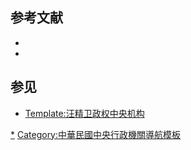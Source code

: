 {{Navbox
|name = 汪精卫政权中央行政机关
|title =  [[汪精卫政权]]中央行政机关
|state = autocollapse
|bodyclass = hlist
|above = '''[[行政院 (汪精卫政权)|行政院]]'''（院长：[[汪兆铭]]→[[陈公博]]；副院长：[[褚民谊]]、[[周佛海]]）

|group1 = 部
|list1 =
* [[中华民国内政部 (汪精卫政权)|内政部]]
* [[中华民国外交部 (汪精卫政权)|外交部]]
* [[中华民国财政部 (汪精卫政权)|财政部]]
* [[中华民国军政部 (汪精卫政权)|军政部]]
* [[中华民国海军部 (汪精卫政权)|海军部]]
* [[中华民国教育部 (汪精卫政权)|教育部]]
* [[中华民国司法行政部 (汪精卫政权)|司法行政部]]
* [[中华民国实业部 (汪精卫政权)|工商部]]
* [[中华民国实业部 (汪精卫政权)|农矿部]]
* [[中华民国实业部 (汪精卫政权)|实业部]]
* [[中华民国铁道部 (汪精卫政权)|铁道部]]
* [[中华民国交通部 (汪精卫政权)|交通部]]
* [[中华民国社会部 (汪精卫政权)|社会部]]
* [[中华民国宣传部|宣传部]]
* [[中华民国警政部|警政部]]
* [[中华民国铨叙部 (汪精卫政权)|铨叙部]]
* [[中华民国社会福利部|社会福利部]]
* [[中华民国粮食部 (汪精卫政权)|粮食部]]
* [[中华民国建设部|建设部]]

|group2 = 委员会
|list2 =
* [[赈务委员会]]
* [[边疆委员会]]
* [[侨务委员会 (汪精卫政权)|侨务委员会]]
* [[水利委员会 (汪精卫政权)|水利委员会]]
* [[全国经济委员会 (汪精卫政权)|全国经济委员会]]
* [[粮食管理委员会]]
* [[新国民运动促进委员会]]
}}<noinclude>

== 参考文献 ==
* {{cite book |title=《中国抗日战争大辞典》,|author=刘建业 |publisher=北京燕山出版社 |year=1997 }}
* {{cite book |title=《中华民国国民政府军政职官人物志》|author=刘国铭 |publisher=春秋出版社 |year=1989 }}

== 参见 ==
* [[Template:汪精卫政权中央机构]]

[[Category:汪精卫政权中央政府机构|*]]
[[Category:中華民國中央行政機關導航模板]]
</noinclude>